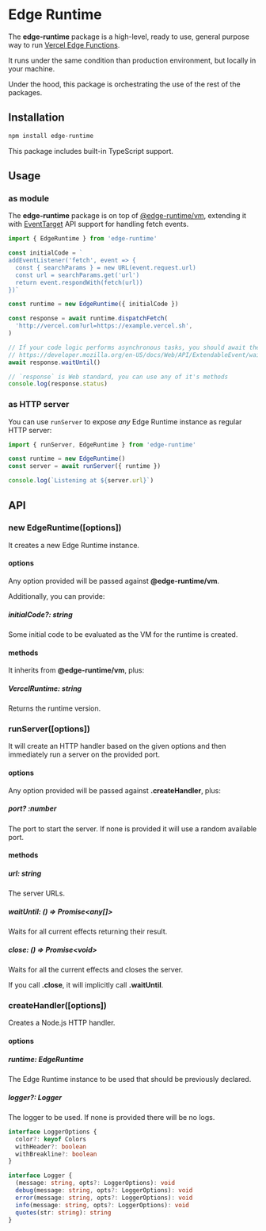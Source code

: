 # Edge Runtime

The **edge-runtime** package is a high-level, ready to use, general purpose way to run [Vercel Edge Functions](https://vercel.com/edge).

It runs under the same condition than production environment, but locally in your machine.

Under the hood, this package is orchestrating the use of the rest of the packages.

## Installation

```sh npm2yarn
npm install edge-runtime
```

This package includes built-in TypeScript support.

## Usage

### as module

The **edge-runtime** package is on top of [@edge-runtime/vm](/packages/vm), extending it with [EventTarget](https://developer.mozilla.org/en-US/docs/Web/API/EventTarget) API support for handling fetch events.

```js
import { EdgeRuntime } from 'edge-runtime'

const initialCode = `
addEventListener('fetch', event => {
  const { searchParams } = new URL(event.request.url)
  const url = searchParams.get('url')
  return event.respondWith(fetch(url))
})`

const runtime = new EdgeRuntime({ initialCode })

const response = await runtime.dispatchFetch(
  'http://vercel.com?url=https://example.vercel.sh',
)

// If your code logic performs asynchronous tasks, you should await them.
// https://developer.mozilla.org/en-US/docs/Web/API/ExtendableEvent/waitUntil
await response.waitUntil()

// `response` is Web standard, you can use any of it's methods
console.log(response.status)
```

### as HTTP server

You can use `runServer` to expose _any_ Edge Runtime instance as regular HTTP server:

```js
import { runServer, EdgeRuntime } from 'edge-runtime'

const runtime = new EdgeRuntime()
const server = await runServer({ runtime })

console.log(`Listening at ${server.url}`)
```

## API

### new EdgeRuntime([options])

It creates a new Edge Runtime instance.

#### options

Any option provided will be passed against **@edge-runtime/vm**.

Additionally, you can provide:

##### initialCode?: string

Some initial code to be evaluated as the VM for the runtime is created.

#### methods

It inherits from **@edge-runtime/vm**, plus:

##### VercelRuntime: string

Returns the runtime version.

### runServer([options])

It will create an HTTP handler based on the given options and then immediately run a server on the provided port.

#### options

Any option provided will be passed against **.createHandler**, plus:

##### port? :number

The port to start the server. If none is provided it will use a random available port.

#### methods

##### url: string

The server URLs.

##### waitUntil: () => Promise\<any[]>

Waits for all current effects returning their result.

##### close: () => Promise\<void>

Waits for all the current effects and closes the server.

If you call **.close**, it will implicitly call **.waitUntil**.

### createHandler([options])

Creates a Node.js HTTP handler.

#### options

##### runtime: EdgeRuntime

The Edge Runtime instance to be used that should be previously declared.

##### logger?: Logger

The logger to be used. If none is provided there will be no logs.

```ts
interface LoggerOptions {
  color?: keyof Colors
  withHeader?: boolean
  withBreakline?: boolean
}

interface Logger {
  (message: string, opts?: LoggerOptions): void
  debug(message: string, opts?: LoggerOptions): void
  error(message: string, opts?: LoggerOptions): void
  info(message: string, opts?: LoggerOptions): void
  quotes(str: string): string
}
```
